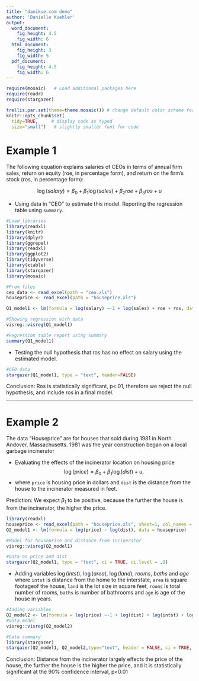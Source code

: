 ```yaml
---
title: "danikue.com demo"
author: 'Danielle Kuehler'
output:
  word_document:
    fig_height: 4.5
    fig_width: 6
  html_document:
    fig_height: 3
    fig_width: 5
  pdf_document:
    fig_height: 4.5
    fig_width: 6
---
```


```r
require(mosaic)   # Load additional packages here 
require(readr)
require(stargazer)

trellis.par.set(theme=theme.mosaic()) # change default color scheme for lattice
knitr::opts_chunk$set(
  tidy=TRUE,     # display code as typed
  size="small")   # slightly smaller font for code
```


# Example 1
The following equation explains salaries of CEOs in terms of annual firm sales, return on equity (roe, in percentage form), and return on the firm's stock (ros, in percentage form):

$$
\log(salary)=\beta_0+\beta_1\log(sales) + \beta_2 roe + \beta_3 ros + u
$$

* Using data in "CEO" to estimate this model. Reporting the regression table using `summary`.

```r
#Load libraries
library(readxl)
library(knitr)
library(dplyr)
library(ggrepel)
library(readxl)
library(ggplot2)
library(tidyverse)
library(xtable)
library(stargazer)
library(mosaic)

#From files
ceo_data <- read_excel(path = "ceo.xls")
houseprice <- read_excel(path = "houseprice.xls")

Q1_model1 <- lm(formula = log(salary) ~-1 + log(sales) + roe + ros, data=ceo_data)

#Showing regression with data
visreg::visreg(Q1_model1)

```

```r
#Regression table report using summary
summary(Q1_model1)
```
* Testing the null hypothesis that ros has no effect on salary using the estimated model.

```r
#CEO data
stargazer(Q1_model1, type = "text", header=FALSE)
```

Conclusion: Ros is statistically significant, p<.01, therefore we reject the null hypothesis, and include ros in a final model.

***


# Example 2
The data "Houseprice" are for houses that sold during 1981 in North Andover, Massachusetts. 1981 was the year construction began on a local garbage incinerator

* Evaluating the effects of the incinerator location on housing price
$$
\log(price)=\beta_0+\beta_1\log(dist)+u,
$$
* where `price` is housing price in dollars and `dist` is the distance from the house to the incinerator measured in feet.

Prediction: We expect $\beta_1$ to be positive, because the further the house is from the incinerator, the higher the price.

```r
library(readxl)
houseprice <- read_excel(path = "houseprice.xls", sheet=1, col_names = TRUE)
Q2_model1 <- lm(formula = log(price) ~ log(dist), data = houseprice)

#Model for houseprice and distance from incinerator
visreg::visreg(Q2_model1)

#Data on price and dist
stargazer(Q2_model1, type = "text", ci = TRUE, ci.level = .9)
```

* Adding variables $\log(intst)$, $\log(area)$, $\log(land)$, $rooms$, $baths$ and $age$ where `intst` is distance from the home to the interstate, `area` is square footageof the house, `land` is the lot size in square feet, `rooms` is total number of rooms, `baths` is number of bathrooms and `age` is age of the house in years.


```r
#Adding variables
Q2_model2 <- lm(formula = log(price) ~-1 + log(dist) + log(intst) + log(area) + log(land) + rooms + baths + age, data = houseprice)
#Data model
visreg::visreg(Q2_model2)
```
```r
#Data summary
library(stargazer)
stargazer(Q2_model1, Q2_model2,type="text", header = FALSE, ci = TRUE, ci.level = 0.9)
```
Conclusion: Distance from the incinerator largely effects the price of the house, the further the house is the higher the price, and it is statistically significant at the 90% confidence interval, p<0.01